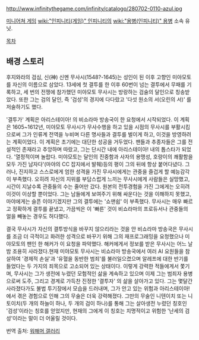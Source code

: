 http://www.infinitythegame.com/infinity/catalogo/280702-0110-azul.jpg

[[미니어쳐 게임]] [[wiki:"인피니티(게임)" 인피니티]]의 [[wiki:"용병(인피니티)" 용병]] 소속 유닛.

[[목차]]

== 배경 스토리 ==
후지와라의 검심, 신(神) 신멘 무사시(1548?-1645)는 성인이 된 이후 고향인 미야모토를 자신의 이름으로 삼았다. 13세에 첫 결투를 한 이후 60번이 넘는 결투에서 무패를 기록하고, 세 번의 전쟁에 참가했던 미야모토 무사시는 방랑하는 검술의 달인으로 칭송받았다. 또한 그는 검의 달인, 즉 '검성'의 경지에 다다랐고 '다섯 원소의 서(오린의 서)' 를 저술하기도 했다.

'결투가' 계획은 아리스테이아! 의 비쇼라마 방송국이 한 요청에서 시작되었다. 이 계획은 1605~1612년, 미야모토 무사시가 무사수행을 하고 있을 시점의 무사시를 부활시킴으로써 그가 인류계 전역을 누비며 다른 명사들과 결투를 벌이게 하고, 이것을 방영하려는 계획이었다. 이 계획은 초기에는 대단한 성공을 거두었다. 팬들과 추종자들은 그를 전설적인 존재라고 추앙하며 따랐고, 그는 단시간 내에 아리스테이아! 내의 톱스타가 되었다. '열정적이며 놀랍다. 미야모토는 달인의 진중함과 사자의 용맹성, 호랑이의 쾌활함을 모두 가진 남자다'(마야의 CC 잡지에서 발췌)등의 평이 그의 뒤에 항상 붙어다녔다. 그러나, 진지하고 스스로에게 엄한 성격을 가진 무사시에게는 관중을 즐겁게 할 예능감각이 부족했다. 오히려 자신의 지위를 부담스럽게 느끼는 무사시에게 사람들은 실망했고, 시간이 지날수록 관중들의 수는 줄어만 갔다. 원본의 전투경험을 가진 그에게는 오히려 이것이 이상할 뿐이었다. 그는 남들에게 보여주기 위해 싸운다는 것을 이해하지 못했고, 마야에게는 슬픈 이야기겠지만 그의 결투에는 '쇼맨쉽' 이 부족했다. 무사시는 매우 빠르고 정확하게 결투를 끝냈고, 가끔씩은 이 '빠른' 것이 비쇼라마의 프로듀서나 관중들의 얼을 빼놓는 경우도 허다했다.

결국 무사시가 자신의 결투방식을 바꾸지 않으리라는 것을 안 비쇼라마 방송국은 무사시를 조금 더 극적이고 화려한 성격으로 바꾸기 위해 그의 재프로그래밍을 요청했으나 미야모토의 팬인 한 해커가 이 요청을 파악했다. 해커에게서 정보를 받은 무사시는 어느 날 밤 조용히 사라졌다.현재 미야모토 무사시는 비쇼라마 방송국에서 여러 AI 요원들을 참살하여 '경제적 손실'과 '유혈을 동반한 범죄'를 불러일으켰으며 알레프에 대한 반기를 들었다는 두 가지의 죄목으로 고소되어 있는 상태이다. 이렇게 강력한 적들에게서 쫓기며, 무사시는 그가 생전에 누렸던 모험적인 삶을 계속하고 있으며 이제 그는 범죄자 용병으로써 도주, 그리고 경계로 가득찬 진정한 '결투자' 의 삶을 살아가고 있다. 그는 몇달간 사라졌다가도 불법 투기장에서 모습을 드러내며, 그가 안고 있는 위험과 아리스테이아! 에서 겪은 경험으로 인해 그의 무술은 더욱 강력해졌다. 그만의 무술인 니텐이치 또는 니토이치(두 개의 하늘이 하나, 두 개의 검이 하나)를 통해 그는 살아생전 누렸던 칭호인 '검성'이라는 칭호를 얻었지만, 현재의 그에게 이 칭호는 치명적이고 위험한 '난세의 검성'이라는 말이 더 어울릴 것이다.

번역 출처: [http://gall.dcinside.com/board/view/?id=warhammer&no=961846 워해머 갤러리]
